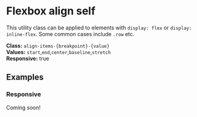 
<Meta title="Utilities/Flexbox/Align items" />

# Flexbox align self

This utility class can be applied to elements with `display: flex` or `display: inline-flex`. Some common cases include `.row` etc.

**Class:** `align-items-{breakpoint}-{value}` <br/>
**Values:** `start`,`end`,`center`,`baseline`,`stretch` <br/>
**Responsive:** true

## Examples

### Responsive

Coming soon!
